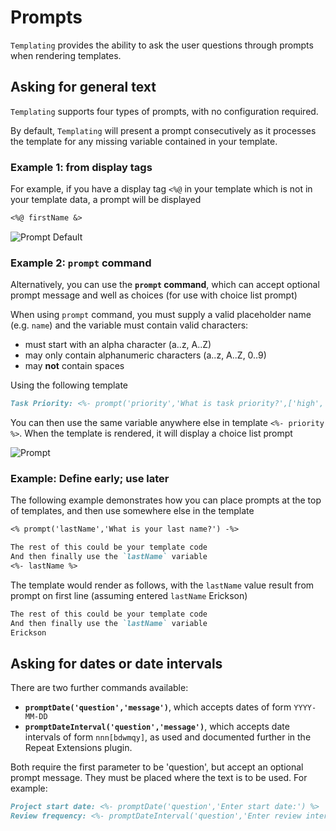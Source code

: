 

# Prompts

`Templating` provides the ability to ask the user questions through prompts when rendering templates.

## Asking for general text

`Templating` supports four types of prompts, with no configuration required.

By default, `Templating` will present a prompt consecutively as it processes the template for any missing variable contained in your template.

### Example 1: from display tags

For example, if you have a display tag `<%@` in your template which is not in your template data, a prompt will be displayed

```markdown
<%@ firstName &>
```

<img src={promptdefault.src} alt="Prompt Default" />

### Example 2: `prompt` command

Alternatively, you can use the **`prompt` command**, which can accept optional prompt message and well as choices (for use with choice list prompt)

<Callout
  type="warning"
  title="PROMPT PLACEHOLDER">

When using <code>prompt</code> command, you must supply a valid placeholder name (e.g. <code>name</code>) and the variable must contain valid characters:

<ul>
  <li>must start with an alpha character (a..z, A..Z)</li>
  <li>may only contain alphanumeric characters (a..z, A..Z, 0..9)</li>
  <li>
    may <b>not</b> contain spaces
  </li>
</ul>

</Callout>

Using the following template

```markdown
Task Priority: <%- prompt('priority','What is task priority?',['high','medium','low']) %>
```

You can then use the same variable anywhere else in template `<%- priority %>`. When the template is rendered, it will display a choice list prompt

<img src={prompt2.src} alt="Prompt" />

### Example: Define early; use later

The following example demonstrates how you can place prompts at the top of templates, and then use somewhere else in the template

```markdown
<% prompt('lastName','What is your last name?') -%>

The rest of this could be your template code
And then finally use the `lastName` variable
<%- lastName %>
```

The template would render as follows, with the `lastName` value result from prompt on first line (assuming entered `lastName` Erickson)

```markdown
The rest of this could be your template code
And then finally use the `lastName` variable
Erickson
```

## Asking for dates or date intervals

There are two further commands available:

- **`promptDate('question','message')`**, which accepts dates of form `YYYY-MM-DD`
- **`promptDateInterval('question','message')`**, which accepts date intervals of form `nnn[bdwmqy]`, as used and documented further in the <Link href="../jgclark.RepeatExtensions">Repeat Extensions</Link> plugin.

Both require the first parameter to be 'question', but accept an optional prompt message. They must be placed where the text is to be used. For example:

```markdown
Project start date: <%- promptDate('question','Enter start date:') %>
Review frequency: <%- promptDateInterval('question','Enter review interval:') %>
```
